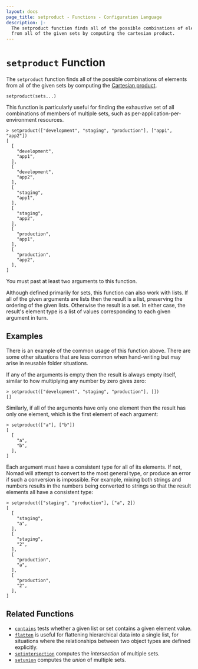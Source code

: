 ```yaml
---
layout: docs
page_title: setproduct - Functions - Configuration Language
description: |-
  The setproduct function finds all of the possible combinations of elements
  from all of the given sets by computing the cartesian product.
---
```


# `setproduct` Function

The `setproduct` function finds all of the possible combinations of elements
from all of the given sets by computing the
[Cartesian product](https://en.wikipedia.org/wiki/Cartesian_product).

```hcl
setproduct(sets...)
```

This function is particularly useful for finding the exhaustive set of all
combinations of members of multiple sets, such as per-application-per-environment
resources.

```shell-session
> setproduct(["development", "staging", "production"], ["app1", "app2"])
[
  [
    "development",
    "app1",
  ],
  [
    "development",
    "app2",
  ],
  [
    "staging",
    "app1",
  ],
  [
    "staging",
    "app2",
  ],
  [
    "production",
    "app1",
  ],
  [
    "production",
    "app2",
  ],
]
```

You must past at least two arguments to this function.

Although defined primarily for sets, this function can also work with lists.
If all of the given arguments are lists then the result is a list, preserving
the ordering of the given lists. Otherwise the result is a set. In either case,
the result's element type is a list of values corresponding to each given
argument in turn.

## Examples

There is an example of the common usage of this function above. There are some
other situations that are less common when hand-writing but may arise in
reusable folder situations.

If any of the arguments is empty then the result is always empty itself,
similar to how multiplying any number by zero gives zero:

```shell-session
> setproduct(["development", "staging", "production"], [])
[]
```

Similarly, if all of the arguments have only one element then the result has
only one element, which is the first element of each argument:

```shell-session
> setproduct(["a"], ["b"])
[
  [
    "a",
    "b",
  ],
]
```

Each argument must have a consistent type for all of its elements. If not,
Nomad will attempt to convert to the most general type, or produce an
error if such a conversion is impossible. For example, mixing both strings and
numbers results in the numbers being converted to strings so that the result
elements all have a consistent type:

```shell-session
> setproduct(["staging", "production"], ["a", 2])
[
  [
    "staging",
    "a",
  ],
  [
    "staging",
    "2",
  ],
  [
    "production",
    "a",
  ],
  [
    "production",
    "2",
  ],
]
```

<!---

## TODO: Revamp this section

## Finding combinations for `for_each`

The
[resource `for_each`](https://www.terraform.io/docs/configuration/resources.html#for_each-multiple-resource-instances-defined-by-a-map-or-set-of-strings)
and
[`dynamic` block](/docs/job-specification/hcl2/expressions/#dynamic-blocks)
language features both require a collection value that has one element for
each repetition.

Sometimes your input data comes in separate values that cannot be directly
used in a `for_each` argument, and `setproduct` can be a useful helper function
for the situation where you want to find all unique combinations of elements in
a number of different collections.

For example, consider a folder that declares variables like the following:

```hcl
variable "networks" {
  type = map(object({
    base_cidr_block = string
  }))
}

variable "subnets" {
  type = map(object({
    number = number
  }))
}
```

If the goal is to create each of the defined subnets per each of the defined
networks, creating the top-level networks can directly use `var.networks`
because it's already in a form where the resulting instances match one-to-one
with map elements:

```hcl
resource "aws_vpc" "example" {
  for_each = var.networks

  cidr_block = each.value.base_cidr_block
}
```

However, in order to declare all of the _subnets_ with a single `resource`
block, we must first produce a collection whose elements represent all of
the combinations of networks and subnets, so that each element itself
represents a subnet:

```hcl
locals {
  # setproduct works with sets and lists, but our variables are both maps
  # so we'll need to convert them first.
  networks = [
    for key, network in var.networks : {
      key        = key
      cidr_block = network.cidr_block
    }
  ]
  subnets = [
    for key, subnet in var.subnets : {
      key    = key
      number = subnet.number
    }
  ]

  network_subnets = [
    # in pair, element zero is a network and element one is a subnet,
    # in all unique combinations.
    for pair in setproduct(local.networks, local.subnets) : {
      network_key = pair[0].key
      subnet_key  = pair[1].key
      network_id  = aws_vpc.example[pair[0].key].id

      # The cidr_block is derived from the corresponding network. See the
      # cidrsubnet function for more information on how this calculation works.
      cidr_block = cidrsubnet(pair[0].cidr_block, 4, pair[1].number)
    }
  ]
}

resource "aws_subnet" "example" {
  # local.network_subnets is a list, so we must now project it into a map
  # where each key is unique. We'll combine the network and subnet keys to
  # produce a single unique key per instance.
  for_each = {
    for subnet in local.network_subnets : "${subnet.network_key}.${subnet.subnet_key}" => subnet
  }

  vpc_id            = each.value.network_id
  availability_zone = each.value.subnet_key
  cidr_block        = each.value_cidr_block
}
```

The above results in one subnet instance per combination of network and subnet
elements in the input variables.

-->

## Related Functions

- [`contains`](/nomad/docs/job-specification/hcl2/functions/collection/contains) tests whether a given list or set contains
  a given element value.
- [`flatten`](/nomad/docs/job-specification/hcl2/functions/collection/flatten) is useful for flattening hierarchical data
  into a single list, for situations where the relationships between two
  object types are defined explicitly.
- [`setintersection`](/nomad/docs/job-specification/hcl2/functions/collection/setintersection) computes the _intersection_ of
  multiple sets.
- [`setunion`](/nomad/docs/job-specification/hcl2/functions/collection/setunion) computes the _union_ of multiple
  sets.
